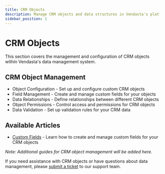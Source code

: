 ```yaml
---
title: CRM Objects
description: Manage CRM objects and data structures in Vendasta's platform
sidebar_position: 1
---
```


# CRM Objects

This section covers the management and configuration of CRM objects within Vendasta's data management system.

## CRM Object Management

- Object Configuration - Set up and configure custom CRM objects
- Field Management - Create and manage custom fields for your objects
- Data Relationships - Define relationships between different CRM objects
- Object Permissions - Control access and permissions for CRM objects
- Data Validation - Set up validation rules for your CRM data

## Available Articles

- [Custom Fields](./custom-fields.mdx) - Learn how to create and manage custom fields for your CRM objects

*Note: Additional guides for CRM object management will be added here.*

If you need assistance with CRM objects or have questions about data management, please [submit a ticket](https://support.vendasta.com/hc/en-us/requests/new) to our support team.